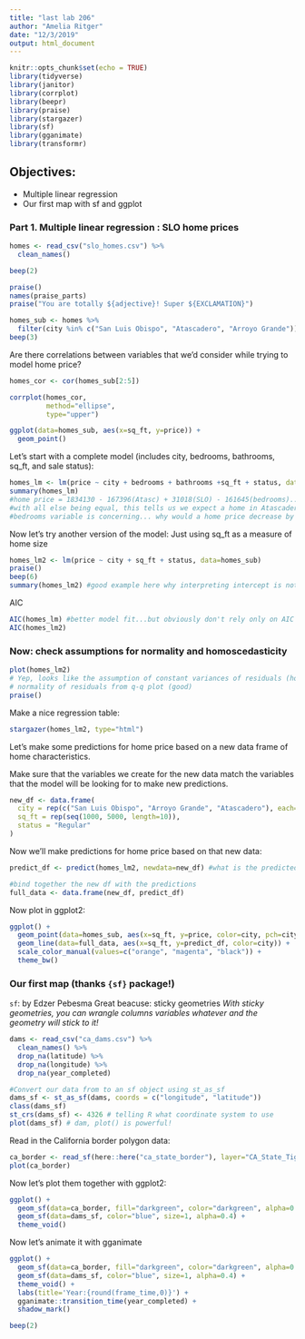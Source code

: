```yaml
---
title: "last lab 206"
author: "Amelia Ritger"
date: "12/3/2019"
output: html_document
---
```


```r
knitr::opts_chunk$set(echo = TRUE)
library(tidyverse)
library(janitor)
library(corrplot)
library(beepr)
library(praise)
library(stargazer)
library(sf)
library(gganimate)
library(transformr)
```

## Objectives:

- Multiple linear regression
- Our first map with sf and ggplot

### Part 1. Multiple linear regression : SLO home prices

```r
homes <- read_csv("slo_homes.csv") %>%
  clean_names()

beep(2)

praise()
names(praise_parts)
praise("You are totally ${adjective}! Super ${EXCLAMATION}")
```

```r
homes_sub <- homes %>%
  filter(city %in% c("San Luis Obispo", "Atascadero", "Arroyo Grande"))
beep(3)
```

Are there correlations between variables that we'd consider while trying to model home price?

```r
homes_cor <- cor(homes_sub[2:5])

corrplot(homes_cor,
         method="ellipse",
         type="upper")
```

```r
ggplot(data=homes_sub, aes(x=sq_ft, y=price)) +
  geom_point()
```

Let's start with a complete model (includes city, bedrooms, bathrooms, sq_ft, and sale status):

```r
homes_lm <- lm(price ~ city + bedrooms + bathrooms +sq_ft + status, data=homes_sub)
summary(homes_lm)
#home price = 1834130 - 167396(Atasc) + 31018(SLO) - 161645(bedrooms)...
#with all else being equal, this tells us we expect a home in Atascadero to be $167k less than in Arroyo Grande (or $31k more in SLO)
#bedrooms variable is concerning... why would a home price decrease by $161k with every additional bedroom?
```

Now let's try another version of the model:
Just using sq_ft as a measure of home size

```r
homes_lm2 <- lm(price ~ city + sq_ft + status, data=homes_sub)
praise()
beep(6)
summary(homes_lm2) #good example here why interpreting intercept is not interesting/difficult
```

AIC

```r
AIC(homes_lm) #better model fit...but obviously don't rely only on AIC (also because model 1 doesn't make total sense)
AIC(homes_lm2)
```

### Now: check assumptions for normality and homoscedasticity
```r
plot(homes_lm2)
# Yep, looks like the assumption of constant variances of residuals (homoscedasticity) is OK from residuals vs fitted plot
# normality of residuals from q-q plot (good)
praise()
```

Make a nice regression table:
```r
stargazer(homes_lm2, type="html")
```

Let's make some predictions for home price based on a new data frame of home characteristics.

Make sure that the variables we create for the new data match the variables that the model will be looking for to make new predictions.

```r
new_df <- data.frame(
  city = rep(c("San Luis Obispo", "Arroyo Grande", "Atascadero"), each=10),
  sq_ft = rep(seq(1000, 5000, length=10)),
  status = "Regular"
)
```

Now we'll make predictions for home price based on that new data:
```r
predict_df <- predict(homes_lm2, newdata=new_df) #what is the predicted home value given the model and sq_ft I specified?

#bind together the new df with the predictions
full_data <- data.frame(new_df, predict_df)
```

Now plot in ggplot2:
```r
ggplot() +
  geom_point(data=homes_sub, aes(x=sq_ft, y=price, color=city, pch=city)) +
  geom_line(data=full_data, aes(x=sq_ft, y=predict_df, color=city)) +
  scale_color_manual(values=c("orange", "magenta", "black")) +
  theme_bw()
```
 
### Our first map (thanks `{sf}` package!)

`sf`: by Edzer Pebesma
Great beacuse: sticky geometries
*With sticky geometries, you can wrangle columns variables whatever and the geometry will stick to it!*


```r
dams <- read_csv("ca_dams.csv") %>%
  clean_names() %>%
  drop_na(latitude) %>%
  drop_na(longitude) %>%
  drop_na(year_completed)

#Convert our data from to an sf object using st_as_sf
dams_sf <- st_as_sf(dams, coords = c("longitude", "latitude"))
class(dams_sf)
st_crs(dams_sf) <- 4326 # telling R what coordinate system to use
plot(dams_sf) # dam, plot() is powerful!
```

Read in the California border polygon data:
```r
ca_border <- read_sf(here::here("ca_state_border"), layer="CA_State_Tiger2016")
plot(ca_border)
```

Now let's plot them together with ggplot2:
```r
ggplot() +
  geom_sf(data=ca_border, fill="darkgreen", color="darkgreen", alpha=0.2) +
  geom_sf(data=dams_sf, color="blue", size=1, alpha=0.4) +
  theme_void()
```

Now let's animate it with gganimate
```r
ggplot() +
  geom_sf(data=ca_border, fill="darkgreen", color="darkgreen", alpha=0.2) +
  geom_sf(data=dams_sf, color="blue", size=1, alpha=0.4) +
  theme_void() +
  labs(title='Year:{round(frame_time,0)}') +
  gganimate::transition_time(year_completed) +
  shadow_mark()

beep(2)
```



